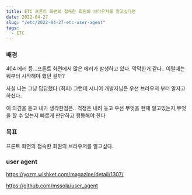 ```yaml
---
title: ETC 프론트 화면의 접속한 회원의 브라우저를 알고싶다면
date: 2022-04-27
slug: "/etc/2022-04-27-etc-user-agent"
tags:
  - ETC
---
```


### 배경

404 에러 등...프론트 화면에서 많은 에러가 발생하고 있다.
막막한거 같다..
이럴때는 뭐부터 시작해야 했던 걸까?

사실 나는  그냥 답답했다 (회피)
그런데 시니어 개발자님은 우선 브라우저 부터 알자고 하셨다.

이 의견을 듣고 내가 생각한점은..
걱정은 내려 놓고 우선 무엇을 현재 알고있는지,무엇을 할 수 있는지 빠르게 판단하고 행동해야 한다

### 목표
프론트 화면의 접속한 회원의 브라우저를 알고싶다.

### user agent
https://yozm.wishket.com/magazine/detail/1307/

https://github.com/mssola/user_agent
